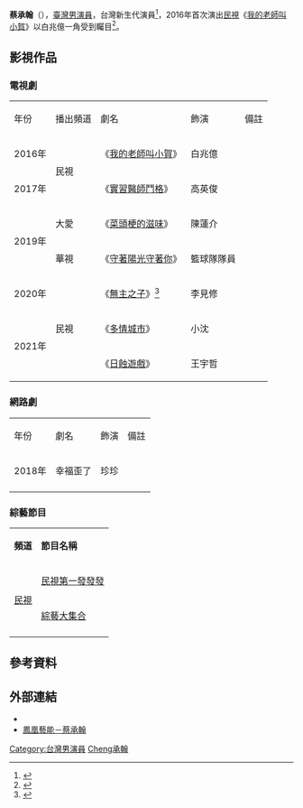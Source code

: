 {{藝人
|姓名=蔡承翰
|類型=男藝人
|國籍={{ROC}}
|出生日期= {{Birth_date_and_age|1999|1|1}}
|出生地點={{TWN}} 
|職業=[[演員|演員]]
|語言=[[中華民國國語|國語]]、[[台語|台語]]
|出道日期={{Start date and age|2016}}
|代表作=《[[我的老師叫小賀|我的老師叫小賀]]》
|活躍年代=2016年至今
|經紀公司=[[鳳凰藝能|鳳凰藝能]]
|網站={{Official URL}}
}}
'''蔡承翰'''（{{Bd|1999年|1月1日|}}），[[臺灣|臺灣]][[男演員|男演員]]，台灣新生代演員<ref>{{Cite news|url=https://www.chinatimes.com/realtimenews/20170819002007-260404|title=校園劇新人男星搞偷拍 竟遭轟「臭癟三」|work=中時新聞網|date=2017-08-19|language=Zh-hant}}</ref>，2016年首次演出[[民視|民視]]《[[我的老師叫小賀|我的老師叫小賀]]》以白兆億一角受到矚目<ref>{{Cite news|url=https://www.chinatimes.com/newspapers/20181028000575-260112|title=蔡承翰拚演技翻轉人生|work=中時新聞網|date=2018-10-28|language=Zh-hant}}</ref>。

==影視作品== 
=== 電視劇 ===
{| class="wikitable" 
|- style="background:#4DE680;color:black;font-weight:bold;text-align:center"
|年份||播出頻道||劇名||飾演||備註
|-
|2016年||rowspan="2"|民視||《[[我的老師叫小賀|我的老師叫小賀]]》||白兆億||
|-
|2017年||《[[實習醫師鬥格|實習醫師鬥格]]》||高英俊||
|-
|rowspan=2|2019年||大愛||《[[菜頭梗的滋味|菜頭梗的滋味]]》||陳蓮介||
|-
|華視||《[[守著陽光守著你_(2019年電視劇)|守著陽光守著你]]》||籃球隊隊員||
|-
|2020年||rowspan="3"|民視||《[[無主之子|無主之子]]》<ref>{{Cite news|url=https://stars.udn.com/star/story/10091/4629669|title=混血女星一開口就被霸凌 23歲當元配拉媽教戰|work=噓！星聞|date=2020-06-11|language=Zh-hant}}</ref>||李見修||
|-
|rowspan=2|2021年||《[[多情城市|多情城市]]》||小沈||
|-
|《[[日蝕遊戲|日蝕遊戲]]》||王宇哲||
|}

=== 網路劇 ===
{| class="wikitable" 
|- style="background:#4DE680;color:black;font-weight:bold;text-align:center"
|年份||劇名||飾演||備註
|-
|2018年||幸福歪了||珍珍||
|-
|}
===綜藝節目===
{| class="wikitable" 
|- style="background:#4DE680;color:black;font-weight:bold;text-align:center"
|'''頻道'''
|'''節目名稱'''
|-
|rowspan="4"|[[民視|民視]]||[[民視第一發發發|民視第一發發發]]
|-
|[[綜藝大集合|綜藝大集合]]
|-
|}

== 參考資料 ==
{{Reflist}}
== 外部連結 ==
*{{Facebook|蔡承翰-Armani-1530596907232449}}
*[https://www.ftv.com.tw/phoenix/entertainer.aspx?eid=148 鳳凰藝能－蔡承翰]

{{Authority control}}
{{DEFAULTSORT:T}}
[[Category:台灣男演員|Category:台灣男演員]]
[[Category:蔡姓|Cheng承翰]]